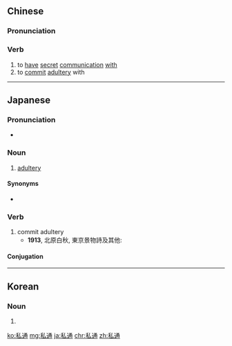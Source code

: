 ==Chinese==
{{zh-forms}}

===Pronunciation===
{{zh-pron
|m=sītōng
|c=si1 tung1
|h=pfs=sṳ̂-thûng
|mn=qz:sir-thong/tw,xm,zz:su-thong
|cat=v
}}

===Verb===
{{zh-verb}}

# to [[have]] [[secret]] [[communication]] [[with]]
# to [[commit]] [[adultery]] with

----

==Japanese==
{{ja-kanjitab|し|つう|yomi=on}}

===Pronunciation===
* {{ja-pron|しつう|yomi=o}}

===Noun===
{{ja-noun|しつう}}

# [[adultery]]

====Synonyms====
* {{ja-r|密通|みっつう}}

===Verb===
{{ja-verb-suru|tr=intrans|しつう}}

# commit adultery
#* '''1913''', 北原白秋, 東京景物詩及其他:
#*: {{ja-usex|'''私通'''した小娘の青い悪阻の秘密と恐怖とにふりそそぐ雨。|'''しつう''' した こむすめ の あおい つわり の ひみつ と きょうふ と に ふりそそぐ あめ。|The rain poured on the terrified young adulteress, pale with unspoken morning sickness.}}

====Conjugation====
{{ja-suru|しつう}}
----
==Korean==
{{ko-hanjatab}}

===Noun===
{{ko-noun|hj|hangeul=사통}}

# {{hanja form of|사통}}

[[ko:私通]]
[[mg:私通]]
[[ja:私通]]
[[chr:私通]]
[[zh:私通]]